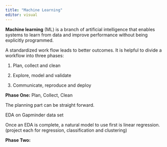 ```yaml
---
title: "Machine Learning"
editor: visual
---
```


**Machine learning** (ML) is a branch of artificial intelligence that enables systems to learn from data and improve performance without being explicitly programmed.

A standardized work flow leads to better outcomes. It is helpful to divide a workflow into three phases:

1.  Plan, collect and clean

2.  Explore, model and validate

3.  Communicate, reproduce and deploy

**Phase One:** Plan, Collect, Clean

The planning part can be straight forward.

EDA on Gapminder data set

Once an EDA is complete, a natural model to use first is linear regression. (project each for regression, classification and clustering)

**Phase Two:**
